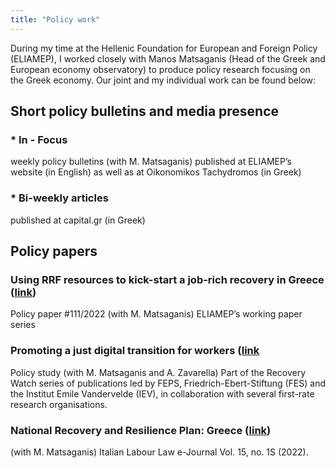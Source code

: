 ```yaml
---
title: "Policy work"
---
```


During my time at the Hellenic Foundation for European and Foreign Policy (ELIAMEP), I worked closely with Manos Matsaganis (Head of the Greek and European economy observatory) to produce policy research focusing on the Greek economy. Our joint and my individual work can be found below:

## Short policy bulletins and media presence

### \* In - Focus

weekly policy bulletins (with M. Matsaganis) published at ELIAMEP's website (in English) as well as at Oikonomikos Tachydromos (in Greek)

### \* Bi-weekly articles

published at capital.gr (in Greek)

## Policy papers

### Using RRF resources to kick-start a job-rich recovery in Greece ([link](https://www.eliamep.gr/wp-content/uploads/2022/10/Policy-paper-111-Matsaganis-Manalis-EN-final.pdf))

Policy paper #111/2022 (with M. Matsaganis) ELIAMEP's working paper series

### Promoting a just digital transition for workers ([link](https://feps-europe.eu/publication/digital-transition-and-employment/)

Policy study (with M. Matsaganis and A. Zavarella) Part of the Recovery Watch series of publications led by FEPS, Friedrich-Ebert-Stiftung (FES) and the Institut Emile Vandervelde (IEV), in collaboration with several first-rate research organisations.

### National Recovery and Resilience Plan: Greece ([link](https://illej.unibo.it/article/view/15650/14856))

(with M. Matsaganis) Italian Labour Law e-Journal Vol. 15, no. 1S (2022).
